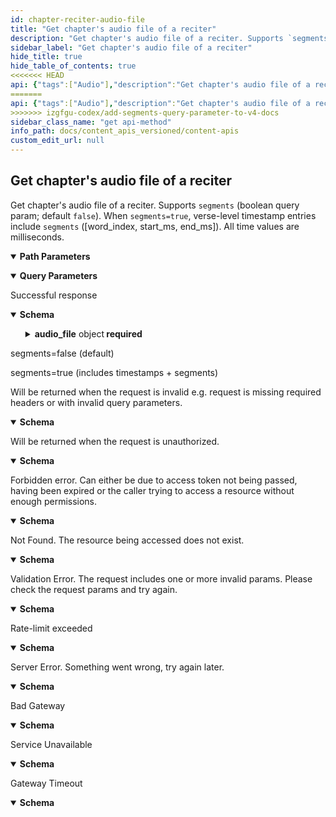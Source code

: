 ```yaml
---
id: chapter-reciter-audio-file
title: "Get chapter's audio file of a reciter"
description: "Get chapter's audio file of a reciter. Supports `segments` (boolean query param; default `false`). When `segments=true`, verse-level timestamp entries include `segments` ([word_index, start_ms, end_ms]). All time values are milliseconds."
sidebar_label: "Get chapter's audio file of a reciter"
hide_title: true
hide_table_of_contents: true
<<<<<<< HEAD
api: {"tags":["Audio"],"description":"Get chapter's audio file of a reciter ","operationId":"chapter-reciter-audio-file","parameters":[{"name":"id","in":"path","description":"The Id of the reciter","required":true,"schema":{"type":"number"}},{"name":"chapter_number","in":"path","description":"The number of the chapter","required":true,"schema":{"maximum":114,"minimum":1,"type":"number"}}],"responses":{"200":{"description":"Successful response","content":{"application/json":{"schema":{"type":"object","properties":{"audio_file":{"title":"Chapter Recitation","type":"object","properties":{"id":{"type":"integer","description":"The Id of the audio file"},"chapter_id":{"type":"integer","description":"The chapter id"},"file_size":{"type":"integer","description":"The file size in bytes"},"format":{"type":"string","description":"The format of the file"},"total_files":{"type":"integer","description":"The total number of files"},"audio_url":{"type":"string","description":"The audio file's url"}},"example":{"id":1,"chapter_id":1,"file_size":710784,"format":"mp3","total_files":1,"audio_url":"https://download.quranicaudio.com/quran/abdullaah_3awwaad_al-juhaynee//001.mp3"}}}},"example":{"audio_file":{"id":43,"chapter_id":22,"file_size":19779712,"format":"mp3","total_files":1,"audio_url":"https://download.quranicaudio.com/quran/abdullaah_3awwaad_al-juhaynee//022.mp3"}}}}},"400":{"description":"Will be returned when the request is invalid e.g. request is missing required headers or with invalid query parameters.","content":{"application/json":{"schema":{"title":"invalidRequestResponse","type":"object","properties":{"message":{"type":"string"},"type":{"type":"string","enum":["gateway_timeout","service_unavailable","bad_gateway","internal_server_error","unprocessable_entity","not_found","forbidden","unauthorized","invalid_request","invalid_token","insufficient_scope","service_error","invalid_path","rate_limit_exceeded"]},"success":{"type":"boolean"}}},"example":{"message":"The request is missing required headers or is invalid","type":"invalid_request","success":false}}}},"401":{"description":"Will be returned when the request is unauthorized.","content":{"application/json":{"schema":{"title":"unauthorizedResponse","type":"object","properties":{"message":{"type":"string"},"type":{"type":"string","enum":["gateway_timeout","service_unavailable","bad_gateway","internal_server_error","unprocessable_entity","not_found","forbidden","unauthorized","invalid_request","invalid_token","insufficient_scope","service_error","invalid_path","rate_limit_exceeded"]},"success":{"type":"boolean"}}},"example":{"message":"The request requires user authentication","type":"unauthorized","success":false}}}},"403":{"description":"Forbidden error. Can either be due to access token not being passed, having been expired or the caller trying to access a resource without enough permissions.","content":{"application/json":{"schema":{"title":"forbiddenResponse","type":"object","properties":{"message":{"type":"string"},"type":{"type":"string","enum":["gateway_timeout","service_unavailable","bad_gateway","internal_server_error","unprocessable_entity","not_found","forbidden","unauthorized","invalid_request","invalid_token","insufficient_scope","service_error","invalid_path","rate_limit_exceeded"]},"success":{"type":"boolean"}}},"example":{"message":"The server understood the request, but refuses to authorize it","type":"forbidden","success":false}}}},"404":{"description":"Not Found. The resource being accessed does not exist.","content":{"application/json":{"schema":{"title":"notFoundResponse","type":"object","properties":{"message":{"type":"string"},"type":{"type":"string","enum":["gateway_timeout","service_unavailable","bad_gateway","internal_server_error","unprocessable_entity","not_found","forbidden","unauthorized","invalid_request","invalid_token","insufficient_scope","service_error","invalid_path","rate_limit_exceeded"]},"success":{"type":"boolean"}}},"example":{"message":"The requested resource could not be found","type":"not_found","success":false}}}},"422":{"description":"Validation Error. The request includes one or more invalid params. Please check the request params and try again.","content":{"application/json":{"schema":{"title":"unprocessableEntityResponse","type":"object","properties":{"message":{"type":"string"},"type":{"type":"string","enum":["gateway_timeout","service_unavailable","bad_gateway","internal_server_error","unprocessable_entity","not_found","forbidden","unauthorized","invalid_request","invalid_token","insufficient_scope","service_error","invalid_path","rate_limit_exceeded"]},"success":{"type":"boolean"}}},"example":{"message":"The request was well-formed but was unable to be followed due to semantic errors","type":"unprocessable_entity","success":false}}}},"429":{"description":"Rate-limit exceeded","content":{"application/json":{"schema":{"title":"rateLimitExceededResponse","type":"object","properties":{"message":{"type":"string"},"type":{"type":"string","enum":["gateway_timeout","service_unavailable","bad_gateway","internal_server_error","unprocessable_entity","not_found","forbidden","unauthorized","invalid_request","invalid_token","insufficient_scope","service_error","invalid_path","rate_limit_exceeded"]},"success":{"type":"boolean"}}},"example":{"message":"Too many requests, please try again later","type":"rate_limit_exceeded","success":false}}}},"500":{"description":"Server Error. Something went wrong, try again later.","content":{"application/json":{"schema":{"title":"internalServerErrorResponse","type":"object","properties":{"message":{"type":"string"},"type":{"type":"string","enum":["gateway_timeout","service_unavailable","bad_gateway","internal_server_error","unprocessable_entity","not_found","forbidden","unauthorized","invalid_request","invalid_token","insufficient_scope","service_error","invalid_path","rate_limit_exceeded"]},"success":{"type":"boolean"}}},"example":{"message":"The server encountered an internal error and was unable to complete your request","type":"internal_server_error","success":false}}}},"502":{"description":"Bad Gateway","content":{"application/json":{"schema":{"title":"badGatewayResponse","type":"object","properties":{"message":{"type":"string"},"type":{"type":"string","enum":["gateway_timeout","service_unavailable","bad_gateway","internal_server_error","unprocessable_entity","not_found","forbidden","unauthorized","invalid_request","invalid_token","insufficient_scope","service_error","invalid_path","rate_limit_exceeded"]},"success":{"type":"boolean"}}},"example":{"message":"The server was acting as a gateway or proxy and received an invalid response from the upstream server","type":"bad_gateway","success":false}}}},"503":{"description":"Service Unavailable","content":{"application/json":{"schema":{"title":"serviceUnavailableResponse","type":"object","properties":{"message":{"type":"string"},"type":{"type":"string","enum":["gateway_timeout","service_unavailable","bad_gateway","internal_server_error","unprocessable_entity","not_found","forbidden","unauthorized","invalid_request","invalid_token","insufficient_scope","service_error","invalid_path","rate_limit_exceeded"]},"success":{"type":"boolean"}}},"example":{"message":"The server is currently unable to handle the request due to a temporary overload or scheduled maintenance","type":"service_unavailable","success":false}}}},"504":{"description":"Gateway Timeout","content":{"application/json":{"schema":{"title":"gatewayTimeoutResponse","type":"object","properties":{"message":{"type":"string"},"type":{"type":"string","enum":["gateway_timeout","service_unavailable","bad_gateway","internal_server_error","unprocessable_entity","not_found","forbidden","unauthorized","invalid_request","invalid_token","insufficient_scope","service_error","invalid_path","rate_limit_exceeded"]},"success":{"type":"boolean"}}},"example":{"message":"The server was acting as a gateway or proxy and did not receive a timely response from the upstream server","type":"gateway_timeout","success":false}}}}},"method":"get","path":"/chapter_recitations/{id}/{chapter_number}","servers":[{"url":"https://apis-prelive.quran.foundation/content/api/v4","description":"Pre-production Server"},{"url":"https://apis.quran.foundation/content/api/v4","description":"Production Server"}],"security":[{"x-auth-token":[],"x-client-id":[]}],"securitySchemes":{"x-auth-token":{"type":"apiKey","description":"The JWT access token required for accessing the endpoints.","name":"x-auth-token","in":"header"},"x-client-id":{"type":"apiKey","description":"Your client Id","name":"x-client-id","in":"header"}},"info":{"title":"Content APIs","description":"Quran.Foundation Content APIs offer programmatic access to the Quran's core content like chapters, verses, recitations, translations, and more, distinct from user-specific data like notes and bookmarks provided by [User-related APIs](/docs/category/user-related-apis).\n\n:::important Integrity of Translations\nPlease **disable any automatic browser-translation features** (e.g. Google-Translate-in-Chrome) when displaying text returned by the *Translations* endpoints.  \nRe-translating an already vetted Quranic translation can introduce serious semantic errors.\n:::\n\n ## How to get access \n\n We are using OAuth2 flows to authenticate and authorize requests. To get started, you need to [get an access token](/docs/tutorials/oidc/getting-started-with-oauth2#obtaining-oauth-20-client-credentials) to make requests to our APIs. Since the APIs are not user-related, you will need to use the `client_credentials` grant type and [`content` scope](/docs/user_related_apis_versioned/scopes#content) when sending a request to [The OAuth 2.0 Token Endpoint](/docs/oauth2_apis_versioned/oauth-2-token-exchange) to get the access token. The below diagram shows the flow of getting an access token using the `client_credentials` grant type in a very simplified way.\n\n ![Client Credentials Flow](/img/client-credentials-flow.png) After getting a valid access token, each request to get resources will have to include 2 headers mentioned below: `x-auth-token` and `x-client-id`.","version":"v4"},"postman":{"name":"Get chapter's audio file of a reciter","description":{"content":"Get chapter's audio file of a reciter ","type":"text/plain"},"url":{"path":["chapter_recitations",":id",":chapter_number"],"host":["{{baseUrl}}"],"query":[],"variable":[{"disabled":false,"description":{"content":"(Required) The Id of the reciter","type":"text/plain"},"type":"any","value":"","key":"id"},{"disabled":false,"description":{"content":"(Required) The number of the chapter","type":"text/plain"},"type":"any","value":"","key":"chapter_number"}]},"header":[{"key":"Accept","value":"application/json"}],"method":"GET"}}
=======
api: {"tags":["Audio"],"description":"Get chapter's audio file of a reciter. Supports `segments` (boolean query param; default `false`). When `segments=true`, verse-level timestamp entries include `segments` ([word_index, start_ms, end_ms]). All time values are milliseconds.","operationId":"chapter-reciter-audio-file","parameters":[{"name":"id","in":"path","description":"The Id of the reciter","required":true,"schema":{"type":"number"}},{"name":"chapter_number","in":"path","description":"The number of the chapter","required":true,"schema":{"maximum":114,"minimum":1,"type":"number"}},{"name":"segments","in":"query","required":false,"schema":{"type":"boolean","default":false},"description":"If true, each verse timestamp includes a `segments` array of [word_index, start_ms, end_ms] triplets. Time values are in milliseconds."}],"responses":{"200":{"description":"Successful response","content":{"application/json":{"schema":{"type":"object","properties":{"audio_file":{"type":"object","required":["id","chapter_id","file_size","format","audio_url"],"properties":{"id":{"type":"integer","example":457},"chapter_id":{"type":"integer","example":1},"file_size":{"type":"number","format":"float","description":"File size in bytes.","example":710784},"format":{"type":"string","example":"mp3"},"audio_url":{"type":"string","format":"uri","example":"https://download.quranicaudio.com/qdc/abu_bakr_shatri/murattal/1.mp3"},"timestamps":{"type":"array","description":"Present when timing data is available. If `segments=true`, each item may include a `segments` array.","items":{"type":"object","required":["verse_key","timestamp_from","timestamp_to","duration"],"properties":{"verse_key":{"type":"string","example":"1:1"},"timestamp_from":{"type":"integer","format":"int32","description":"Start offset in milliseconds from the beginning of the file.","example":0},"timestamp_to":{"type":"integer","format":"int32","description":"End offset in milliseconds from the beginning of the file.","example":6493},"duration":{"type":"integer","format":"int32","description":"Duration in milliseconds (mirrors source data; may be negative in legacy data).","example":-6493},"segments":{"type":"array","items":{"type":"array","minItems":3,"maxItems":3,"items":{"type":"integer","format":"int32"},"description":"[word_index, start_ms, end_ms] triplet. word_index is 1-based.","title":"SegmentTriplet"},"description":"Present only when `segments=true`. Word-level timing triplets for the verse.","nullable":true}},"title":"VerseTimestamp"}}},"title":"AudioFile"}},"required":["audio_file"],"title":"ChapterReciterAudioFileResponse"},"examples":{"default_no_segments":{"summary":"segments=false (default)","value":{"audio_file":{"id":457,"chapter_id":1,"file_size":710784,"format":"mp3","audio_url":"https://download.quranicaudio.com/qdc/abu_bakr_shatri/murattal/1.mp3"}}},"with_segments_true":{"summary":"segments=true (includes timestamps + segments)","value":{"audio_file":{"id":457,"chapter_id":1,"file_size":710784,"format":"mp3","audio_url":"https://download.quranicaudio.com/qdc/abu_bakr_shatri/murattal/1.mp3","timestamps":[{"verse_key":"1:1","timestamp_from":0,"timestamp_to":6493,"duration":-6493,"segments":[[1,0,630],[2,650,1570],[3,1570,3110],[4,3110,5590]]},{"verse_key":"1:2","timestamp_from":6493,"timestamp_to":11546,"duration":-5053,"segments":[[1,6493,7243],[2,7243,8123],[3,8143,8723],[4,8723,11193]]},{"verse_key":"1:3","timestamp_from":11546,"timestamp_to":15985,"duration":-4439,"segments":[[1,11546,12806],[2,12916,15366]]},{"verse_key":"1:4","timestamp_from":15985,"timestamp_to":21521,"duration":-5536,"segments":[[1,15985,16505],[2,16705,17235],[3,17265,19155]]},{"verse_key":"1:5","timestamp_from":21521,"timestamp_to":27835,"duration":-6314,"segments":[[1,21521,22591],[2,22591,23471],[3,23631,25001],[4,25001,27391]]},{"verse_key":"1:6","timestamp_from":27835,"timestamp_to":33388,"duration":-5553,"segments":[[1,27835,28265],[2,28265,29405],[3,29405,32545]]},{"verse_key":"1:7","timestamp_from":33388,"timestamp_to":53092,"duration":-19704,"segments":[[1,33388,34338],[2,34338,35448],[3,35518,36698],[4,36718,38678],[5,38678,39608],[6,39628,41638],[7,41638,43778],[8,43778,44218],[9,44338,51818]]}]}}}}}}},"400":{"description":"Will be returned when the request is invalid e.g. request is missing required headers or with invalid query parameters.","content":{"application/json":{"schema":{"title":"invalidRequestResponse","type":"object","properties":{"message":{"type":"string"},"type":{"type":"string","enum":["gateway_timeout","service_unavailable","bad_gateway","internal_server_error","unprocessable_entity","not_found","forbidden","unauthorized","invalid_request","invalid_token","insufficient_scope","service_error","invalid_path","rate_limit_exceeded"]},"success":{"type":"boolean"}}},"example":{"message":"The request is missing required headers or is invalid","type":"invalid_request","success":false}}}},"401":{"description":"Will be returned when the request is unauthorized.","content":{"application/json":{"schema":{"title":"unauthorizedResponse","type":"object","properties":{"message":{"type":"string"},"type":{"type":"string","enum":["gateway_timeout","service_unavailable","bad_gateway","internal_server_error","unprocessable_entity","not_found","forbidden","unauthorized","invalid_request","invalid_token","insufficient_scope","service_error","invalid_path","rate_limit_exceeded"]},"success":{"type":"boolean"}}},"example":{"message":"The request requires user authentication","type":"unauthorized","success":false}}}},"403":{"description":"Forbidden error. Can either be due to access token not being passed, having been expired or the caller trying to access a resource without enough permissions.","content":{"application/json":{"schema":{"title":"forbiddenResponse","type":"object","properties":{"message":{"type":"string"},"type":{"type":"string","enum":["gateway_timeout","service_unavailable","bad_gateway","internal_server_error","unprocessable_entity","not_found","forbidden","unauthorized","invalid_request","invalid_token","insufficient_scope","service_error","invalid_path","rate_limit_exceeded"]},"success":{"type":"boolean"}}},"example":{"message":"The server understood the request, but refuses to authorize it","type":"forbidden","success":false}}}},"404":{"description":"Not Found. The resource being accessed does not exist.","content":{"application/json":{"schema":{"title":"notFoundResponse","type":"object","properties":{"message":{"type":"string"},"type":{"type":"string","enum":["gateway_timeout","service_unavailable","bad_gateway","internal_server_error","unprocessable_entity","not_found","forbidden","unauthorized","invalid_request","invalid_token","insufficient_scope","service_error","invalid_path","rate_limit_exceeded"]},"success":{"type":"boolean"}}},"example":{"message":"The requested resource could not be found","type":"not_found","success":false}}}},"422":{"description":"Validation Error. The request includes one or more invalid params. Please check the request params and try again.","content":{"application/json":{"schema":{"title":"unprocessableEntityResponse","type":"object","properties":{"message":{"type":"string"},"type":{"type":"string","enum":["gateway_timeout","service_unavailable","bad_gateway","internal_server_error","unprocessable_entity","not_found","forbidden","unauthorized","invalid_request","invalid_token","insufficient_scope","service_error","invalid_path","rate_limit_exceeded"]},"success":{"type":"boolean"}}},"example":{"message":"The request was well-formed but was unable to be followed due to semantic errors","type":"unprocessable_entity","success":false}}}},"429":{"description":"Rate-limit exceeded","content":{"application/json":{"schema":{"title":"rateLimitExceededResponse","type":"object","properties":{"message":{"type":"string"},"type":{"type":"string","enum":["gateway_timeout","service_unavailable","bad_gateway","internal_server_error","unprocessable_entity","not_found","forbidden","unauthorized","invalid_request","invalid_token","insufficient_scope","service_error","invalid_path","rate_limit_exceeded"]},"success":{"type":"boolean"}}},"example":{"message":"Too many requests, please try again later","type":"rate_limit_exceeded","success":false}}}},"500":{"description":"Server Error. Something went wrong, try again later.","content":{"application/json":{"schema":{"title":"internalServerErrorResponse","type":"object","properties":{"message":{"type":"string"},"type":{"type":"string","enum":["gateway_timeout","service_unavailable","bad_gateway","internal_server_error","unprocessable_entity","not_found","forbidden","unauthorized","invalid_request","invalid_token","insufficient_scope","service_error","invalid_path","rate_limit_exceeded"]},"success":{"type":"boolean"}}},"example":{"message":"The server encountered an internal error and was unable to complete your request","type":"internal_server_error","success":false}}}},"502":{"description":"Bad Gateway","content":{"application/json":{"schema":{"title":"badGatewayResponse","type":"object","properties":{"message":{"type":"string"},"type":{"type":"string","enum":["gateway_timeout","service_unavailable","bad_gateway","internal_server_error","unprocessable_entity","not_found","forbidden","unauthorized","invalid_request","invalid_token","insufficient_scope","service_error","invalid_path","rate_limit_exceeded"]},"success":{"type":"boolean"}}},"example":{"message":"The server was acting as a gateway or proxy and received an invalid response from the upstream server","type":"bad_gateway","success":false}}}},"503":{"description":"Service Unavailable","content":{"application/json":{"schema":{"title":"serviceUnavailableResponse","type":"object","properties":{"message":{"type":"string"},"type":{"type":"string","enum":["gateway_timeout","service_unavailable","bad_gateway","internal_server_error","unprocessable_entity","not_found","forbidden","unauthorized","invalid_request","invalid_token","insufficient_scope","service_error","invalid_path","rate_limit_exceeded"]},"success":{"type":"boolean"}}},"example":{"message":"The server is currently unable to handle the request due to a temporary overload or scheduled maintenance","type":"service_unavailable","success":false}}}},"504":{"description":"Gateway Timeout","content":{"application/json":{"schema":{"title":"gatewayTimeoutResponse","type":"object","properties":{"message":{"type":"string"},"type":{"type":"string","enum":["gateway_timeout","service_unavailable","bad_gateway","internal_server_error","unprocessable_entity","not_found","forbidden","unauthorized","invalid_request","invalid_token","insufficient_scope","service_error","invalid_path","rate_limit_exceeded"]},"success":{"type":"boolean"}}},"example":{"message":"The server was acting as a gateway or proxy and did not receive a timely response from the upstream server","type":"gateway_timeout","success":false}}}}},"method":"get","path":"/chapter_recitations/{id}/{chapter_number}","servers":[{"url":"https://apis-prelive.quran.foundation/content/api/v4","description":"Pre-production Server"},{"url":"https://apis.quran.foundation/content/api/v4","description":"Production Server"}],"security":[{"x-auth-token":[],"x-client-id":[]}],"securitySchemes":{"x-auth-token":{"type":"apiKey","description":"The JWT access token required for accessing the endpoints.","name":"x-auth-token","in":"header"},"x-client-id":{"type":"apiKey","description":"Your client Id","name":"x-client-id","in":"header"}},"info":{"title":"Content APIs","description":"Quran.Foundation Content APIs offer programmatic access to the Quran's core content like chapters, verses, recitations, translations, and more, distinct from user-specific data like notes and bookmarks provided by [User-related APIs](/docs/category/user-related-apis).\n\n ## How to get access \n\n We are using OAuth2 flows to authenticate and authorize requests. To get started, you need to [get an access token](/docs/tutorials/oidc/getting-started-with-oauth2#obtaining-oauth-20-client-credentials) to make requests to our APIs. Since the APIs are not user-related, you will need to use the `client_credentials` grant type and [`content` scope](/docs/user_related_apis_versioned/scopes#content) when sending a request to [The OAuth 2.0 Token Endpoint](/docs/oauth2_apis_versioned/oauth-2-token-exchange) to get the access token. The below diagram shows the flow of getting an access token using the `client_credentials` grant type in a very simplified way.\n\n ![Client Credentials Flow](/img/client-credentials-flow.png) After getting a valid access token, each request to get resources will have to include 2 headers mentioned below: `x-auth-token` and `x-client-id`.","version":"v4"},"postman":{"name":"Get chapter's audio file of a reciter","description":{"content":"Get chapter's audio file of a reciter. Supports `segments` (boolean query param; default `false`). When `segments=true`, verse-level timestamp entries include `segments` ([word_index, start_ms, end_ms]). All time values are milliseconds.","type":"text/plain"},"url":{"path":["chapter_recitations",":id",":chapter_number"],"host":["{{baseUrl}}"],"query":[{"disabled":false,"description":{"content":"If true, each verse timestamp includes a `segments` array of [word_index, start_ms, end_ms] triplets. Time values are in milliseconds.","type":"text/plain"},"key":"segments","value":""}],"variable":[{"disabled":false,"description":{"content":"(Required) The Id of the reciter","type":"text/plain"},"type":"any","value":"","key":"id"},{"disabled":false,"description":{"content":"(Required) The number of the chapter","type":"text/plain"},"type":"any","value":"","key":"chapter_number"}]},"header":[{"key":"Accept","value":"application/json"}],"method":"GET"}}
>>>>>>> izgfgu-codex/add-segments-query-parameter-to-v4-docs
sidebar_class_name: "get api-method"
info_path: docs/content_apis_versioned/content-apis
custom_edit_url: null
---
```



## Get chapter's audio file of a reciter



Get chapter's audio file of a reciter. Supports `segments` (boolean query param; default `false`). When `segments=true`, verse-level timestamp entries include `segments` ([word_index, start_ms, end_ms]). All time values are milliseconds.

<details style={{"marginBottom":"1rem"}} data-collapsed={false} open={true}><summary style={{}}><strong>Path Parameters</strong></summary><div><ul><ParamsItem className={"paramsItem"} param={{"name":"id","in":"path","description":"The Id of the reciter","required":true,"schema":{"type":"number"}}}></ParamsItem><ParamsItem className={"paramsItem"} param={{"name":"chapter_number","in":"path","description":"The number of the chapter","required":true,"schema":{"maximum":114,"minimum":1,"type":"number"}}}></ParamsItem></ul></div></details><details style={{"marginBottom":"1rem"}} data-collapsed={false} open={true}><summary style={{}}><strong>Query Parameters</strong></summary><div><ul><ParamsItem className={"paramsItem"} param={{"name":"segments","in":"query","required":false,"schema":{"type":"boolean","default":false},"description":"If true, each verse timestamp includes a `segments` array of [word_index, start_ms, end_ms] triplets. Time values are in milliseconds."}}></ParamsItem></ul></div></details><div><ApiTabs><TabItem label={"200"} value={"200"}><div>

Successful response

</div><div><MimeTabs schemaType={"response"}><TabItem label={"application/json"} value={"application/json"}><SchemaTabs><TabItem label={"Schema"} value={"Schema"}><details style={{}} data-collapsed={false} open={true}><summary style={{"textAlign":"left"}}><strong>Schema</strong></summary><div style={{"textAlign":"left","marginLeft":"1rem"}}></div><ul style={{"marginLeft":"1rem"}}><SchemaItem collapsible={true} className={"schemaItem"}><details style={{}}><summary style={{}}><strong>audio_file</strong><span style={{"opacity":"0.6"}}> object</span><strong style={{"fontSize":"var(--ifm-code-font-size)","color":"var(--openapi-required)"}}> required</strong></summary><div style={{"marginLeft":"1rem"}}><SchemaItem collapsible={false} name={"id"} required={true} schemaName={"integer"} qualifierMessage={undefined} schema={{"type":"integer","example":457}}></SchemaItem><SchemaItem collapsible={false} name={"chapter_id"} required={true} schemaName={"integer"} qualifierMessage={undefined} schema={{"type":"integer","example":1}}></SchemaItem><SchemaItem collapsible={false} name={"file_size"} required={true} schemaName={"float"} qualifierMessage={undefined} schema={{"type":"number","format":"float","description":"File size in bytes.","example":710784}}></SchemaItem><SchemaItem collapsible={false} name={"format"} required={true} schemaName={"string"} qualifierMessage={undefined} schema={{"type":"string","example":"mp3"}}></SchemaItem><SchemaItem collapsible={false} name={"audio_url"} required={true} schemaName={"uri"} qualifierMessage={undefined} schema={{"type":"string","format":"uri","example":"https://download.quranicaudio.com/qdc/abu_bakr_shatri/murattal/1.mp3"}}></SchemaItem><SchemaItem collapsible={true} className={"schemaItem"}><details style={{}}><summary style={{}}><strong>timestamps</strong><span style={{"opacity":"0.6"}}> object[]</span></summary><div style={{"marginLeft":"1rem"}}><div style={{"marginTop":".5rem","marginBottom":".5rem"}}>

Present when timing data is available. If `segments=true`, each item may include a `segments` array.

</div><li><div style={{"fontSize":"var(--ifm-code-font-size)","opacity":"0.6","marginLeft":"-.5rem","paddingBottom":".5rem"}}>Array [</div></li><SchemaItem collapsible={false} name={"verse_key"} required={true} schemaName={"string"} qualifierMessage={undefined} schema={{"type":"string","example":"1:1"}}></SchemaItem><SchemaItem collapsible={false} name={"timestamp_from"} required={true} schemaName={"int32"} qualifierMessage={undefined} schema={{"type":"integer","format":"int32","description":"Start offset in milliseconds from the beginning of the file.","example":0}}></SchemaItem><SchemaItem collapsible={false} name={"timestamp_to"} required={true} schemaName={"int32"} qualifierMessage={undefined} schema={{"type":"integer","format":"int32","description":"End offset in milliseconds from the beginning of the file.","example":6493}}></SchemaItem><SchemaItem collapsible={false} name={"duration"} required={true} schemaName={"int32"} qualifierMessage={undefined} schema={{"type":"integer","format":"int32","description":"Duration in milliseconds (mirrors source data; may be negative in legacy data).","example":-6493}}></SchemaItem><SchemaItem collapsible={false} name={"segments"} required={false} schemaName={"array[]"} qualifierMessage={"**Possible values:** `>= 3`, `<= 3`"} schema={{"type":"array","items":{"type":"array","minItems":3,"maxItems":3,"items":{"type":"integer","format":"int32"},"description":"[word_index, start_ms, end_ms] triplet. word_index is 1-based.","title":"SegmentTriplet"},"description":"Present only when `segments=true`. Word-level timing triplets for the verse.","nullable":true}}></SchemaItem><li><div style={{"fontSize":"var(--ifm-code-font-size)","opacity":"0.6","marginLeft":"-.5rem"}}>]</div></li></div></details></SchemaItem></div></details></SchemaItem></ul></details></TabItem><TabItem label={"Example (from schema)"} value={"Example (from schema)"}><ResponseSamples responseExample={"{\n  \"audio_file\": {\n    \"id\": 457,\n    \"chapter_id\": 1,\n    \"file_size\": 710784,\n    \"format\": \"mp3\",\n    \"audio_url\": \"https://download.quranicaudio.com/qdc/abu_bakr_shatri/murattal/1.mp3\",\n    \"timestamps\": [\n      {\n        \"verse_key\": \"1:1\",\n        \"timestamp_from\": 0,\n        \"timestamp_to\": 6493,\n        \"duration\": -6493,\n        \"segments\": [\n          [\n            0\n          ]\n        ]\n      }\n    ]\n  }\n}"} language={"json"}></ResponseSamples></TabItem><TabItem label={"default_no_segments"} value={"default_no_segments"}><p> segments=false (default)</p><ResponseSamples responseExample={"{\n  \"audio_file\": {\n    \"id\": 457,\n    \"chapter_id\": 1,\n    \"file_size\": 710784,\n    \"format\": \"mp3\",\n    \"audio_url\": \"https://download.quranicaudio.com/qdc/abu_bakr_shatri/murattal/1.mp3\"\n  }\n}"} language={"json"}></ResponseSamples></TabItem><TabItem label={"with_segments_true"} value={"with_segments_true"}><p> segments=true (includes timestamps + segments)</p><ResponseSamples responseExample={"{\n  \"audio_file\": {\n    \"id\": 457,\n    \"chapter_id\": 1,\n    \"file_size\": 710784,\n    \"format\": \"mp3\",\n    \"audio_url\": \"https://download.quranicaudio.com/qdc/abu_bakr_shatri/murattal/1.mp3\",\n    \"timestamps\": [\n      {\n        \"verse_key\": \"1:1\",\n        \"timestamp_from\": 0,\n        \"timestamp_to\": 6493,\n        \"duration\": -6493,\n        \"segments\": [\n          [\n            1,\n            0,\n            630\n          ],\n          [\n            2,\n            650,\n            1570\n          ],\n          [\n            3,\n            1570,\n            3110\n          ],\n          [\n            4,\n            3110,\n            5590\n          ]\n        ]\n      },\n      {\n        \"verse_key\": \"1:2\",\n        \"timestamp_from\": 6493,\n        \"timestamp_to\": 11546,\n        \"duration\": -5053,\n        \"segments\": [\n          [\n            1,\n            6493,\n            7243\n          ],\n          [\n            2,\n            7243,\n            8123\n          ],\n          [\n            3,\n            8143,\n            8723\n          ],\n          [\n            4,\n            8723,\n            11193\n          ]\n        ]\n      },\n      {\n        \"verse_key\": \"1:3\",\n        \"timestamp_from\": 11546,\n        \"timestamp_to\": 15985,\n        \"duration\": -4439,\n        \"segments\": [\n          [\n            1,\n            11546,\n            12806\n          ],\n          [\n            2,\n            12916,\n            15366\n          ]\n        ]\n      },\n      {\n        \"verse_key\": \"1:4\",\n        \"timestamp_from\": 15985,\n        \"timestamp_to\": 21521,\n        \"duration\": -5536,\n        \"segments\": [\n          [\n            1,\n            15985,\n            16505\n          ],\n          [\n            2,\n            16705,\n            17235\n          ],\n          [\n            3,\n            17265,\n            19155\n          ]\n        ]\n      },\n      {\n        \"verse_key\": \"1:5\",\n        \"timestamp_from\": 21521,\n        \"timestamp_to\": 27835,\n        \"duration\": -6314,\n        \"segments\": [\n          [\n            1,\n            21521,\n            22591\n          ],\n          [\n            2,\n            22591,\n            23471\n          ],\n          [\n            3,\n            23631,\n            25001\n          ],\n          [\n            4,\n            25001,\n            27391\n          ]\n        ]\n      },\n      {\n        \"verse_key\": \"1:6\",\n        \"timestamp_from\": 27835,\n        \"timestamp_to\": 33388,\n        \"duration\": -5553,\n        \"segments\": [\n          [\n            1,\n            27835,\n            28265\n          ],\n          [\n            2,\n            28265,\n            29405\n          ],\n          [\n            3,\n            29405,\n            32545\n          ]\n        ]\n      },\n      {\n        \"verse_key\": \"1:7\",\n        \"timestamp_from\": 33388,\n        \"timestamp_to\": 53092,\n        \"duration\": -19704,\n        \"segments\": [\n          [\n            1,\n            33388,\n            34338\n          ],\n          [\n            2,\n            34338,\n            35448\n          ],\n          [\n            3,\n            35518,\n            36698\n          ],\n          [\n            4,\n            36718,\n            38678\n          ],\n          [\n            5,\n            38678,\n            39608\n          ],\n          [\n            6,\n            39628,\n            41638\n          ],\n          [\n            7,\n            41638,\n            43778\n          ],\n          [\n            8,\n            43778,\n            44218\n          ],\n          [\n            9,\n            44338,\n            51818\n          ]\n        ]\n      }\n    ]\n  }\n}"} language={"json"}></ResponseSamples></TabItem></SchemaTabs></TabItem></MimeTabs></div></TabItem><TabItem label={"400"} value={"400"}><div>

Will be returned when the request is invalid e.g. request is missing required headers or with invalid query parameters.

</div><div><MimeTabs schemaType={"response"}><TabItem label={"application/json"} value={"application/json"}><SchemaTabs><TabItem label={"Schema"} value={"Schema"}><details style={{}} data-collapsed={false} open={true}><summary style={{"textAlign":"left"}}><strong>Schema</strong></summary><div style={{"textAlign":"left","marginLeft":"1rem"}}></div><ul style={{"marginLeft":"1rem"}}><SchemaItem collapsible={false} name={"message"} required={false} schemaName={"string"} qualifierMessage={undefined} schema={{"type":"string"}}></SchemaItem><SchemaItem collapsible={false} name={"type"} required={false} schemaName={"string"} qualifierMessage={"**Possible values:** [`gateway_timeout`, `service_unavailable`, `bad_gateway`, `internal_server_error`, `unprocessable_entity`, `not_found`, `forbidden`, `unauthorized`, `invalid_request`, `invalid_token`, `insufficient_scope`, `service_error`, `invalid_path`, `rate_limit_exceeded`]"} schema={{"type":"string","enum":["gateway_timeout","service_unavailable","bad_gateway","internal_server_error","unprocessable_entity","not_found","forbidden","unauthorized","invalid_request","invalid_token","insufficient_scope","service_error","invalid_path","rate_limit_exceeded"]}}></SchemaItem><SchemaItem collapsible={false} name={"success"} required={false} schemaName={"boolean"} qualifierMessage={undefined} schema={{"type":"boolean"}}></SchemaItem></ul></details></TabItem><TabItem label={"Example (from schema)"} value={"Example (from schema)"}><ResponseSamples responseExample={"{\n  \"message\": \"string\",\n  \"type\": \"gateway_timeout\",\n  \"success\": true\n}"} language={"json"}></ResponseSamples></TabItem><TabItem label={"Example"} value={"Example"}><ResponseSamples responseExample={"{\n  \"message\": \"The request is missing required headers or is invalid\",\n  \"type\": \"invalid_request\",\n  \"success\": false\n}"} language={"json"}></ResponseSamples></TabItem></SchemaTabs></TabItem></MimeTabs></div></TabItem><TabItem label={"401"} value={"401"}><div>

Will be returned when the request is unauthorized.

</div><div><MimeTabs schemaType={"response"}><TabItem label={"application/json"} value={"application/json"}><SchemaTabs><TabItem label={"Schema"} value={"Schema"}><details style={{}} data-collapsed={false} open={true}><summary style={{"textAlign":"left"}}><strong>Schema</strong></summary><div style={{"textAlign":"left","marginLeft":"1rem"}}></div><ul style={{"marginLeft":"1rem"}}><SchemaItem collapsible={false} name={"message"} required={false} schemaName={"string"} qualifierMessage={undefined} schema={{"type":"string"}}></SchemaItem><SchemaItem collapsible={false} name={"type"} required={false} schemaName={"string"} qualifierMessage={"**Possible values:** [`gateway_timeout`, `service_unavailable`, `bad_gateway`, `internal_server_error`, `unprocessable_entity`, `not_found`, `forbidden`, `unauthorized`, `invalid_request`, `invalid_token`, `insufficient_scope`, `service_error`, `invalid_path`, `rate_limit_exceeded`]"} schema={{"type":"string","enum":["gateway_timeout","service_unavailable","bad_gateway","internal_server_error","unprocessable_entity","not_found","forbidden","unauthorized","invalid_request","invalid_token","insufficient_scope","service_error","invalid_path","rate_limit_exceeded"]}}></SchemaItem><SchemaItem collapsible={false} name={"success"} required={false} schemaName={"boolean"} qualifierMessage={undefined} schema={{"type":"boolean"}}></SchemaItem></ul></details></TabItem><TabItem label={"Example (from schema)"} value={"Example (from schema)"}><ResponseSamples responseExample={"{\n  \"message\": \"string\",\n  \"type\": \"gateway_timeout\",\n  \"success\": true\n}"} language={"json"}></ResponseSamples></TabItem><TabItem label={"Example"} value={"Example"}><ResponseSamples responseExample={"{\n  \"message\": \"The request requires user authentication\",\n  \"type\": \"unauthorized\",\n  \"success\": false\n}"} language={"json"}></ResponseSamples></TabItem></SchemaTabs></TabItem></MimeTabs></div></TabItem><TabItem label={"403"} value={"403"}><div>

Forbidden error. Can either be due to access token not being passed, having been expired or the caller trying to access a resource without enough permissions.

</div><div><MimeTabs schemaType={"response"}><TabItem label={"application/json"} value={"application/json"}><SchemaTabs><TabItem label={"Schema"} value={"Schema"}><details style={{}} data-collapsed={false} open={true}><summary style={{"textAlign":"left"}}><strong>Schema</strong></summary><div style={{"textAlign":"left","marginLeft":"1rem"}}></div><ul style={{"marginLeft":"1rem"}}><SchemaItem collapsible={false} name={"message"} required={false} schemaName={"string"} qualifierMessage={undefined} schema={{"type":"string"}}></SchemaItem><SchemaItem collapsible={false} name={"type"} required={false} schemaName={"string"} qualifierMessage={"**Possible values:** [`gateway_timeout`, `service_unavailable`, `bad_gateway`, `internal_server_error`, `unprocessable_entity`, `not_found`, `forbidden`, `unauthorized`, `invalid_request`, `invalid_token`, `insufficient_scope`, `service_error`, `invalid_path`, `rate_limit_exceeded`]"} schema={{"type":"string","enum":["gateway_timeout","service_unavailable","bad_gateway","internal_server_error","unprocessable_entity","not_found","forbidden","unauthorized","invalid_request","invalid_token","insufficient_scope","service_error","invalid_path","rate_limit_exceeded"]}}></SchemaItem><SchemaItem collapsible={false} name={"success"} required={false} schemaName={"boolean"} qualifierMessage={undefined} schema={{"type":"boolean"}}></SchemaItem></ul></details></TabItem><TabItem label={"Example (from schema)"} value={"Example (from schema)"}><ResponseSamples responseExample={"{\n  \"message\": \"string\",\n  \"type\": \"gateway_timeout\",\n  \"success\": true\n}"} language={"json"}></ResponseSamples></TabItem><TabItem label={"Example"} value={"Example"}><ResponseSamples responseExample={"{\n  \"message\": \"The server understood the request, but refuses to authorize it\",\n  \"type\": \"forbidden\",\n  \"success\": false\n}"} language={"json"}></ResponseSamples></TabItem></SchemaTabs></TabItem></MimeTabs></div></TabItem><TabItem label={"404"} value={"404"}><div>

Not Found. The resource being accessed does not exist.

</div><div><MimeTabs schemaType={"response"}><TabItem label={"application/json"} value={"application/json"}><SchemaTabs><TabItem label={"Schema"} value={"Schema"}><details style={{}} data-collapsed={false} open={true}><summary style={{"textAlign":"left"}}><strong>Schema</strong></summary><div style={{"textAlign":"left","marginLeft":"1rem"}}></div><ul style={{"marginLeft":"1rem"}}><SchemaItem collapsible={false} name={"message"} required={false} schemaName={"string"} qualifierMessage={undefined} schema={{"type":"string"}}></SchemaItem><SchemaItem collapsible={false} name={"type"} required={false} schemaName={"string"} qualifierMessage={"**Possible values:** [`gateway_timeout`, `service_unavailable`, `bad_gateway`, `internal_server_error`, `unprocessable_entity`, `not_found`, `forbidden`, `unauthorized`, `invalid_request`, `invalid_token`, `insufficient_scope`, `service_error`, `invalid_path`, `rate_limit_exceeded`]"} schema={{"type":"string","enum":["gateway_timeout","service_unavailable","bad_gateway","internal_server_error","unprocessable_entity","not_found","forbidden","unauthorized","invalid_request","invalid_token","insufficient_scope","service_error","invalid_path","rate_limit_exceeded"]}}></SchemaItem><SchemaItem collapsible={false} name={"success"} required={false} schemaName={"boolean"} qualifierMessage={undefined} schema={{"type":"boolean"}}></SchemaItem></ul></details></TabItem><TabItem label={"Example (from schema)"} value={"Example (from schema)"}><ResponseSamples responseExample={"{\n  \"message\": \"string\",\n  \"type\": \"gateway_timeout\",\n  \"success\": true\n}"} language={"json"}></ResponseSamples></TabItem><TabItem label={"Example"} value={"Example"}><ResponseSamples responseExample={"{\n  \"message\": \"The requested resource could not be found\",\n  \"type\": \"not_found\",\n  \"success\": false\n}"} language={"json"}></ResponseSamples></TabItem></SchemaTabs></TabItem></MimeTabs></div></TabItem><TabItem label={"422"} value={"422"}><div>

Validation Error. The request includes one or more invalid params. Please check the request params and try again.

</div><div><MimeTabs schemaType={"response"}><TabItem label={"application/json"} value={"application/json"}><SchemaTabs><TabItem label={"Schema"} value={"Schema"}><details style={{}} data-collapsed={false} open={true}><summary style={{"textAlign":"left"}}><strong>Schema</strong></summary><div style={{"textAlign":"left","marginLeft":"1rem"}}></div><ul style={{"marginLeft":"1rem"}}><SchemaItem collapsible={false} name={"message"} required={false} schemaName={"string"} qualifierMessage={undefined} schema={{"type":"string"}}></SchemaItem><SchemaItem collapsible={false} name={"type"} required={false} schemaName={"string"} qualifierMessage={"**Possible values:** [`gateway_timeout`, `service_unavailable`, `bad_gateway`, `internal_server_error`, `unprocessable_entity`, `not_found`, `forbidden`, `unauthorized`, `invalid_request`, `invalid_token`, `insufficient_scope`, `service_error`, `invalid_path`, `rate_limit_exceeded`]"} schema={{"type":"string","enum":["gateway_timeout","service_unavailable","bad_gateway","internal_server_error","unprocessable_entity","not_found","forbidden","unauthorized","invalid_request","invalid_token","insufficient_scope","service_error","invalid_path","rate_limit_exceeded"]}}></SchemaItem><SchemaItem collapsible={false} name={"success"} required={false} schemaName={"boolean"} qualifierMessage={undefined} schema={{"type":"boolean"}}></SchemaItem></ul></details></TabItem><TabItem label={"Example (from schema)"} value={"Example (from schema)"}><ResponseSamples responseExample={"{\n  \"message\": \"string\",\n  \"type\": \"gateway_timeout\",\n  \"success\": true\n}"} language={"json"}></ResponseSamples></TabItem><TabItem label={"Example"} value={"Example"}><ResponseSamples responseExample={"{\n  \"message\": \"The request was well-formed but was unable to be followed due to semantic errors\",\n  \"type\": \"unprocessable_entity\",\n  \"success\": false\n}"} language={"json"}></ResponseSamples></TabItem></SchemaTabs></TabItem></MimeTabs></div></TabItem><TabItem label={"429"} value={"429"}><div>

Rate-limit exceeded

</div><div><MimeTabs schemaType={"response"}><TabItem label={"application/json"} value={"application/json"}><SchemaTabs><TabItem label={"Schema"} value={"Schema"}><details style={{}} data-collapsed={false} open={true}><summary style={{"textAlign":"left"}}><strong>Schema</strong></summary><div style={{"textAlign":"left","marginLeft":"1rem"}}></div><ul style={{"marginLeft":"1rem"}}><SchemaItem collapsible={false} name={"message"} required={false} schemaName={"string"} qualifierMessage={undefined} schema={{"type":"string"}}></SchemaItem><SchemaItem collapsible={false} name={"type"} required={false} schemaName={"string"} qualifierMessage={"**Possible values:** [`gateway_timeout`, `service_unavailable`, `bad_gateway`, `internal_server_error`, `unprocessable_entity`, `not_found`, `forbidden`, `unauthorized`, `invalid_request`, `invalid_token`, `insufficient_scope`, `service_error`, `invalid_path`, `rate_limit_exceeded`]"} schema={{"type":"string","enum":["gateway_timeout","service_unavailable","bad_gateway","internal_server_error","unprocessable_entity","not_found","forbidden","unauthorized","invalid_request","invalid_token","insufficient_scope","service_error","invalid_path","rate_limit_exceeded"]}}></SchemaItem><SchemaItem collapsible={false} name={"success"} required={false} schemaName={"boolean"} qualifierMessage={undefined} schema={{"type":"boolean"}}></SchemaItem></ul></details></TabItem><TabItem label={"Example (from schema)"} value={"Example (from schema)"}><ResponseSamples responseExample={"{\n  \"message\": \"string\",\n  \"type\": \"gateway_timeout\",\n  \"success\": true\n}"} language={"json"}></ResponseSamples></TabItem><TabItem label={"Example"} value={"Example"}><ResponseSamples responseExample={"{\n  \"message\": \"Too many requests, please try again later\",\n  \"type\": \"rate_limit_exceeded\",\n  \"success\": false\n}"} language={"json"}></ResponseSamples></TabItem></SchemaTabs></TabItem></MimeTabs></div></TabItem><TabItem label={"500"} value={"500"}><div>

Server Error. Something went wrong, try again later.

</div><div><MimeTabs schemaType={"response"}><TabItem label={"application/json"} value={"application/json"}><SchemaTabs><TabItem label={"Schema"} value={"Schema"}><details style={{}} data-collapsed={false} open={true}><summary style={{"textAlign":"left"}}><strong>Schema</strong></summary><div style={{"textAlign":"left","marginLeft":"1rem"}}></div><ul style={{"marginLeft":"1rem"}}><SchemaItem collapsible={false} name={"message"} required={false} schemaName={"string"} qualifierMessage={undefined} schema={{"type":"string"}}></SchemaItem><SchemaItem collapsible={false} name={"type"} required={false} schemaName={"string"} qualifierMessage={"**Possible values:** [`gateway_timeout`, `service_unavailable`, `bad_gateway`, `internal_server_error`, `unprocessable_entity`, `not_found`, `forbidden`, `unauthorized`, `invalid_request`, `invalid_token`, `insufficient_scope`, `service_error`, `invalid_path`, `rate_limit_exceeded`]"} schema={{"type":"string","enum":["gateway_timeout","service_unavailable","bad_gateway","internal_server_error","unprocessable_entity","not_found","forbidden","unauthorized","invalid_request","invalid_token","insufficient_scope","service_error","invalid_path","rate_limit_exceeded"]}}></SchemaItem><SchemaItem collapsible={false} name={"success"} required={false} schemaName={"boolean"} qualifierMessage={undefined} schema={{"type":"boolean"}}></SchemaItem></ul></details></TabItem><TabItem label={"Example (from schema)"} value={"Example (from schema)"}><ResponseSamples responseExample={"{\n  \"message\": \"string\",\n  \"type\": \"gateway_timeout\",\n  \"success\": true\n}"} language={"json"}></ResponseSamples></TabItem><TabItem label={"Example"} value={"Example"}><ResponseSamples responseExample={"{\n  \"message\": \"The server encountered an internal error and was unable to complete your request\",\n  \"type\": \"internal_server_error\",\n  \"success\": false\n}"} language={"json"}></ResponseSamples></TabItem></SchemaTabs></TabItem></MimeTabs></div></TabItem><TabItem label={"502"} value={"502"}><div>

Bad Gateway

</div><div><MimeTabs schemaType={"response"}><TabItem label={"application/json"} value={"application/json"}><SchemaTabs><TabItem label={"Schema"} value={"Schema"}><details style={{}} data-collapsed={false} open={true}><summary style={{"textAlign":"left"}}><strong>Schema</strong></summary><div style={{"textAlign":"left","marginLeft":"1rem"}}></div><ul style={{"marginLeft":"1rem"}}><SchemaItem collapsible={false} name={"message"} required={false} schemaName={"string"} qualifierMessage={undefined} schema={{"type":"string"}}></SchemaItem><SchemaItem collapsible={false} name={"type"} required={false} schemaName={"string"} qualifierMessage={"**Possible values:** [`gateway_timeout`, `service_unavailable`, `bad_gateway`, `internal_server_error`, `unprocessable_entity`, `not_found`, `forbidden`, `unauthorized`, `invalid_request`, `invalid_token`, `insufficient_scope`, `service_error`, `invalid_path`, `rate_limit_exceeded`]"} schema={{"type":"string","enum":["gateway_timeout","service_unavailable","bad_gateway","internal_server_error","unprocessable_entity","not_found","forbidden","unauthorized","invalid_request","invalid_token","insufficient_scope","service_error","invalid_path","rate_limit_exceeded"]}}></SchemaItem><SchemaItem collapsible={false} name={"success"} required={false} schemaName={"boolean"} qualifierMessage={undefined} schema={{"type":"boolean"}}></SchemaItem></ul></details></TabItem><TabItem label={"Example (from schema)"} value={"Example (from schema)"}><ResponseSamples responseExample={"{\n  \"message\": \"string\",\n  \"type\": \"gateway_timeout\",\n  \"success\": true\n}"} language={"json"}></ResponseSamples></TabItem><TabItem label={"Example"} value={"Example"}><ResponseSamples responseExample={"{\n  \"message\": \"The server was acting as a gateway or proxy and received an invalid response from the upstream server\",\n  \"type\": \"bad_gateway\",\n  \"success\": false\n}"} language={"json"}></ResponseSamples></TabItem></SchemaTabs></TabItem></MimeTabs></div></TabItem><TabItem label={"503"} value={"503"}><div>

Service Unavailable

</div><div><MimeTabs schemaType={"response"}><TabItem label={"application/json"} value={"application/json"}><SchemaTabs><TabItem label={"Schema"} value={"Schema"}><details style={{}} data-collapsed={false} open={true}><summary style={{"textAlign":"left"}}><strong>Schema</strong></summary><div style={{"textAlign":"left","marginLeft":"1rem"}}></div><ul style={{"marginLeft":"1rem"}}><SchemaItem collapsible={false} name={"message"} required={false} schemaName={"string"} qualifierMessage={undefined} schema={{"type":"string"}}></SchemaItem><SchemaItem collapsible={false} name={"type"} required={false} schemaName={"string"} qualifierMessage={"**Possible values:** [`gateway_timeout`, `service_unavailable`, `bad_gateway`, `internal_server_error`, `unprocessable_entity`, `not_found`, `forbidden`, `unauthorized`, `invalid_request`, `invalid_token`, `insufficient_scope`, `service_error`, `invalid_path`, `rate_limit_exceeded`]"} schema={{"type":"string","enum":["gateway_timeout","service_unavailable","bad_gateway","internal_server_error","unprocessable_entity","not_found","forbidden","unauthorized","invalid_request","invalid_token","insufficient_scope","service_error","invalid_path","rate_limit_exceeded"]}}></SchemaItem><SchemaItem collapsible={false} name={"success"} required={false} schemaName={"boolean"} qualifierMessage={undefined} schema={{"type":"boolean"}}></SchemaItem></ul></details></TabItem><TabItem label={"Example (from schema)"} value={"Example (from schema)"}><ResponseSamples responseExample={"{\n  \"message\": \"string\",\n  \"type\": \"gateway_timeout\",\n  \"success\": true\n}"} language={"json"}></ResponseSamples></TabItem><TabItem label={"Example"} value={"Example"}><ResponseSamples responseExample={"{\n  \"message\": \"The server is currently unable to handle the request due to a temporary overload or scheduled maintenance\",\n  \"type\": \"service_unavailable\",\n  \"success\": false\n}"} language={"json"}></ResponseSamples></TabItem></SchemaTabs></TabItem></MimeTabs></div></TabItem><TabItem label={"504"} value={"504"}><div>

Gateway Timeout

</div><div><MimeTabs schemaType={"response"}><TabItem label={"application/json"} value={"application/json"}><SchemaTabs><TabItem label={"Schema"} value={"Schema"}><details style={{}} data-collapsed={false} open={true}><summary style={{"textAlign":"left"}}><strong>Schema</strong></summary><div style={{"textAlign":"left","marginLeft":"1rem"}}></div><ul style={{"marginLeft":"1rem"}}><SchemaItem collapsible={false} name={"message"} required={false} schemaName={"string"} qualifierMessage={undefined} schema={{"type":"string"}}></SchemaItem><SchemaItem collapsible={false} name={"type"} required={false} schemaName={"string"} qualifierMessage={"**Possible values:** [`gateway_timeout`, `service_unavailable`, `bad_gateway`, `internal_server_error`, `unprocessable_entity`, `not_found`, `forbidden`, `unauthorized`, `invalid_request`, `invalid_token`, `insufficient_scope`, `service_error`, `invalid_path`, `rate_limit_exceeded`]"} schema={{"type":"string","enum":["gateway_timeout","service_unavailable","bad_gateway","internal_server_error","unprocessable_entity","not_found","forbidden","unauthorized","invalid_request","invalid_token","insufficient_scope","service_error","invalid_path","rate_limit_exceeded"]}}></SchemaItem><SchemaItem collapsible={false} name={"success"} required={false} schemaName={"boolean"} qualifierMessage={undefined} schema={{"type":"boolean"}}></SchemaItem></ul></details></TabItem><TabItem label={"Example (from schema)"} value={"Example (from schema)"}><ResponseSamples responseExample={"{\n  \"message\": \"string\",\n  \"type\": \"gateway_timeout\",\n  \"success\": true\n}"} language={"json"}></ResponseSamples></TabItem><TabItem label={"Example"} value={"Example"}><ResponseSamples responseExample={"{\n  \"message\": \"The server was acting as a gateway or proxy and did not receive a timely response from the upstream server\",\n  \"type\": \"gateway_timeout\",\n  \"success\": false\n}"} language={"json"}></ResponseSamples></TabItem></SchemaTabs></TabItem></MimeTabs></div></TabItem></ApiTabs></div>
      